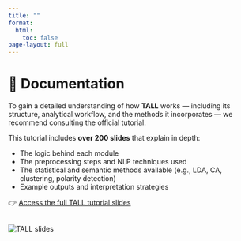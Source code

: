 ```yaml
---
title: ""
format:
  html:
    toc: false
page-layout: full
---
```


# 📖 Documentation

To gain a detailed understanding of how **TALL** works — including its structure, analytical workflow, and the methods it incorporates — we recommend consulting the official tutorial.

This tutorial includes **over 200 slides** that explain in depth:

- The logic behind each module  
- The preprocessing steps and NLP techniques used  
- The statistical and semantic methods available (e.g., LDA, CA, clustering, polarity detection)  
- Example outputs and interpretation strategies  

👉 <a href="https://www.k-synth.com/tall/TALL_tutorial.html" target="_blank" rel="noopener">Access the full TALL tutorial slides</a> 

::: {.text-center}
<img src="images/documentation/tall-slides.png" alt="TALL slides" style="max-width: 100%; height: auto; margin-top: 1rem;" />
:::

<!-- This section offers a step-by-step guide to using **TALL**: from installation and preprocessing to analysis, AI support, and export options. -->

<!-- --- -->

<!-- ## 1. 🛠️ Installation -->

<!-- TALL is an R package with an embedded Shiny interface. -->

<!-- ### Requirements -->

<!-- - R ≥ 4.2.0   -->
<!-- - Recommended: RStudio -->

<!-- ### Installation -->


<!-- #### Official release -->
<!-- You can install the official release of TALL from the Comprehensive R Archive Network CRAN and updated monthly. -->


<!-- > if (!require("pak", quietly=TRUE)) install.packages("pak")\ -->
<!-- > pak::pkg_install("tall") -->


<!-- #### Development release -->
<!-- If you want access to the most recent features and updates not yet available on CRAN, you can install the development version directly from our GitHub repository with: -->


<!-- > if (!require("pak", quietly=TRUE)) install.packages("pak")\ -->
<!-- > pak::pkg_install("massimoaria/tall") -->


<!-- #### Launch the app: -->

<!-- > tall::tall() -->


<!-- --- -->

<!-- ## 2. 📂 Load or Import Data -->

<!-- Users can: -->

<!-- - Import `.txt`, `.csv`, `.bib`, `.xlsx`, `.json` -->
<!-- - Resume previous sessions from `.tall` files -->
<!-- - Use sample datasets (e.g., BBC, Bibliometrix, Tweets) -->
<!-- - Import directly from **Biblioshiny** -->
<!-- - Load Wikipedia pages -->

<!-- ![Importing data in TALL](img/load-data.png) -->

<!-- --- -->

<!-- ## 3. ⚙️ Initial Setup -->

<!-- On the first launch, TALL will prompt you to set a **working folder**. -->

<!-- All files and results will be saved here, and settings are retained across sessions. -->

<!-- ![Working folder configuration](img/working-folder.png) -->

<!-- --- -->

<!-- ## 4. 🔧 Preprocessing Pipeline -->

<!-- TALL includes a complete preprocessing workflow: -->

<!-- - Tokenization and normalization   -->
<!-- - Lemmatization & PoS-tagging using **UD v2.15** -->
<!-- - Special entity recognition   -->
<!-- - Multi-word and custom-term tagging -->

<!-- Supports **57 languages**, with **87 models** including domain-specific variants (e.g., social, news). -->

<!-- ![Preprocessing panel](img/preprocessing-panel.png) -->

<!-- --- -->

<!-- ## 5. 📊 Exploratory Lexical Analysis -->

<!-- Explore: -->

<!-- - Term frequencies   -->
<!-- - Vocabulary metrics and indexes   -->
<!-- - Wordclouds   -->
<!-- - Keyword-in-context (KWIC)   -->
<!-- - Semantic ego networks -->

<!-- ![KWIC interface](img/kwic-interface.png) -->

<!-- --- -->

<!-- ## 6. 🔍 Topic Detection & Clustering -->

<!-- Choose between: -->

<!-- - **LCA** (Lexical Correspondence Analysis)   -->
<!-- - **Hierarchical clustering** (Tandem Analysis)   -->
<!-- - **Reinert clustering**   -->
<!-- - **Latent Dirichlet Allocation (LDA)** -->

<!-- Adjust clustering parameters and visualize outputs: -->

<!-- ![LCA plot and dendrogram](img/lca-dendrogram.png) -->

<!-- --- -->

<!-- ## 7. 🌐 Co-occurrence & Network Analysis -->

<!-- Build and explore: -->

<!-- - Term-Term networks   -->
<!-- - Document-Document matrices   -->
<!-- - Apply filters, compute modularity, detect communities -->

<!-- ![Network analysis example](img/network-analysis.png) -->

<!-- --- -->

<!-- ## 8. 😊 Sentiment & Polarity Detection -->

<!-- Choose from: -->

<!-- - Hu & Liu   -->
<!-- - Loughran-McDonald (finance)   -->
<!-- - NRC Emotion Lexicon -->

<!-- Context-aware scores include valence shifters (negators, amplifiers...). -->

<!-- ![Polarity distribution](img/polarity-plot.png) -->

<!-- --- -->

<!-- ## 9. 🧾 Summarization -->

<!-- Summarize texts using **TextRank**: -->

<!-- - Graph-based ranking of sentences -->
<!-- - Adjustable length   -->
<!-- - Highlighted relevance per sentence -->

<!-- ![Text summarization example](img/summarization.png) -->

<!-- --- -->

<!-- ## 10. 🤖 TALL AI (Optional) -->

<!-- Activate the built-in **TALL AI** assistant: -->

<!-- - Interprets patterns in clustering, LDA, sentiment, and networks -->
<!-- - Suggests labels, explanations, and critical insights -->
<!-- - Integrates via [Google Gemini API](https://makersuite.google.com/) -->

<!-- ![TALL AI assistant interface](img/tall-ai-insight.png) -->

<!-- See the [TALL AI page](tall-ai.qmd) for full details. -->

<!-- --- -->

<!-- ## 11. 📤 Export & Save -->

<!-- You can: -->

<!-- - Export to Excel or PNG   -->
<!-- - Save current progress as a `.tall` file   -->
<!-- - Add results to a cumulative report -->

<!-- ![Export options](img/export-menu.png) -->

<!-- --- -->

<!-- ## 12. ❓ Help & Support -->

<!-- - Use the **Info & References** tabs in every module   -->
<!-- - Consult this documentation anytime   -->
<!-- - Contact the authors via the [About](about.qmd) page   -->
<!-- - Visit [GitHub](https://github.com/massimoaria/tall) for updates -->

<!-- > TALL makes powerful text analysis accessible — now with the guidance of AI. -->
